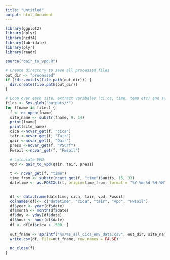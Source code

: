 ```yaml
---
title: "Untitled"
output: html_document
---
```

```r
library(ggplot2)
library(dplyr)
library(ncdf4)
library(lubridate)
library(plyr)
library(readr)

source("qair_to_vpd.R")
```

```r

# Create directory to save all processed files
out_dir <- "processed"
if (!dir.exists(file.path(out_dir))) {
  dir.create(file.path(out_dir))
}

# Loop over each site, extract varibales (ci:ca, time, temp etc) and save to CSV 
files <- Sys.glob("outputs/*")
for (fname in files) {
  f <- nc_open(fname)
  site_name <- substr(fname, 9, 14)
  print(fname)
  print(site_name)
  cica <-ncvar_get(f, "cica")
  tair <-ncvar_get(f, "Tair")
  qair <-ncvar_get(f, "Qair")
  press <-ncvar_get(f, "PSurf")
  Fwsoil <-ncvar_get(f, "Fwsoil")
  
  # calculate VPD
  vpd <- qair_to_vpd(qair, tair, press)

  t <- ncvar_get(f, "time")
  time_from <- substr(ncatt_get(f, "time")$units, 15, 33)
  datetime <- as.POSIXct(t, origin=time_from, format = "%Y-%m-%d %H:%M")


  df <- data.frame(datetime, cica, tair, vpd, Fwsoil)
  colnames(df)<- c("datetime", "cica", "tair", "vpd", "Fwsoil")
  df$year <- year(df$date)
  df$month <- month(df$date)
  df$doy <- yday(df$date)
  df$hour <- hour(df$date)
  df <- df[df$cica > -500, ]
  
  out_fname <- sprintf("%s/%s_all_cica_env_data.csv", out_dir, site_name)
  write.csv(df, file=out_fname, row.names = FALSE)
  
  nc_close(f)
}
```


